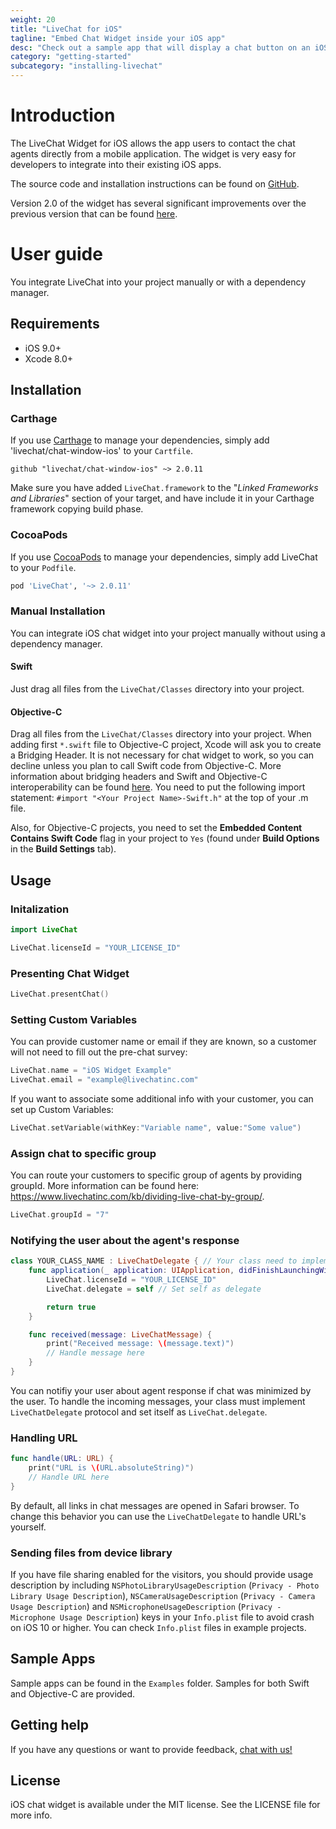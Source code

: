 ```yaml
---
weight: 20
title: "LiveChat for iOS"
tagline: "Embed Chat Widget inside your iOS app"
desc: "Check out a sample app that will display a chat button on an iOS device."
category: "getting-started"
subcategory: "installing-livechat"
---
```


# Introduction

The LiveChat Widget for iOS allows the app users to contact the chat agents directly from a mobile application. The widget is very easy for developers to integrate into their existing iOS apps.

The source code and installation instructions can be found on [GitHub](https://github.com/livechat/chat-window-ios).

Version 2.0 of the widget has several significant improvements over the previous version that
can be found [here](https://github.com/livechat/chat-window-ios/tree/e615b6e10848ece7c255407a6fff8485a92700aa).

# User guide

You integrate LiveChat into your project manually or with a dependency manager.

## Requirements

- iOS 9.0+
- Xcode 8.0+

## Installation

### Carthage

If you use [Carthage](https://github.com/Carthage/Carthage) to manage your dependencies, simply add 'livechat/chat-window-ios' to your `Cartfile`.

```
github "livechat/chat-window-ios" ~> 2.0.11
```

Make sure you have added `LiveChat.framework` to the "_Linked Frameworks and Libraries_" section of your target, and have include it in your Carthage framework copying build phase.

### CocoaPods

If you use [CocoaPods](http://cocoapods.org) to manage your dependencies, simply add LiveChat to your `Podfile`.

```bash
pod 'LiveChat', '~> 2.0.11'
```

### Manual Installation

You can integrate iOS chat widget into your project manually without using a dependency manager.

#### Swift

Just drag all files from the `LiveChat/Classes` directory into your project.

#### Objective-C

Drag all files from the `LiveChat/Classes` directory into your project. When adding first `*.swift` file to Objective-C project, Xcode will ask you to create a Bridging Header. It is not necessary for chat widget to work, so you can decline unless you plan to call Swift code from Objective-C. More information about bridging headers and Swift and Objective-C interoperability can be found [here](https://developer.apple.com/library/ios/documentation/Swift/Conceptual/BuildingCocoaApps/MixandMatch.html). You need to put the following import statement: `#import "<Your Project Name>-Swift.h"` at the top of your .m file.

Also, for Objective-C projects, you need to set the **Embedded Content Contains Swift Code** flag in your project to `Yes` (found under **Build Options** in the **Build Settings** tab).

## Usage

### Initalization

```swift
import LiveChat

LiveChat.licenseId = "YOUR_LICENSE_ID"
```

### Presenting Chat Widget

```swift
LiveChat.presentChat()
```

### Setting Custom Variables

You can provide customer name or email if they are known, so a customer will not need to fill out the pre-chat survey:

```swift
LiveChat.name = "iOS Widget Example"
LiveChat.email = "example@livechatinc.com"
```

<div class="clear"></div>

If you want to associate some additional info with your customer, you can set up Custom Variables:

```swift
LiveChat.setVariable(withKey:"Variable name", value:"Some value")
```

### Assign chat to specific group

You can route your customers to specific group of agents by providing groupId. More information can be found here: https://www.livechatinc.com/kb/dividing-live-chat-by-group/.

```swift
LiveChat.groupId = "7"
```

### Notifying the user about the agent's response

```swift
class YOUR_CLASS_NAME : LiveChatDelegate { // Your class need to implement LiveChatDelegate protocol
    func application(_ application: UIApplication, didFinishLaunchingWithOptions launchOptions: [UIApplicationLaunchOptionsKey: Any]?) -> Bool {
        LiveChat.licenseId = "YOUR_LICENSE_ID"
        LiveChat.delegate = self // Set self as delegate

        return true
    }

    func received(message: LiveChatMessage) {
        print("Received message: \(message.text)")
        // Handle message here
    }
}
```

You can notifiy your user about agent response if chat was minimized by the user. To handle the incoming messages, your class must implement `LiveChatDelegate` protocol and set itself as `LiveChat.delegate`.

### Handling URL

```swift
func handle(URL: URL) {
    print("URL is \(URL.absoluteString)")
    // Handle URL here
}
```

By default, all links in chat messages are opened in Safari browser. To change this behavior you can use the `LiveChatDelegate` to handle URL's yourself.

### Sending files from device library

If you have file sharing enabled for the visitors, you should provide usage description by including `NSPhotoLibraryUsageDescription` (`Privacy - Photo Library Usage Description`), `NSCameraUsageDescription` (`Privacy - Camera Usage Description`) and `NSMicrophoneUsageDescription` (`Privacy - Microphone Usage Description`) keys in your `Info.plist` file to avoid crash on iOS 10 or higher. You can check `Info.plist` files in example projects.

## Sample Apps

Sample apps can be found in the `Examples` folder. Samples for both Swift and Objective-C are provided.

## Getting help

If you have any questions or want to provide feedback, [chat with us!](https://secure-lc.livechatinc.com/licence/8413431/open_chat.cgi)

## License

iOS chat widget is available under the MIT license. See the LICENSE file for more info.
